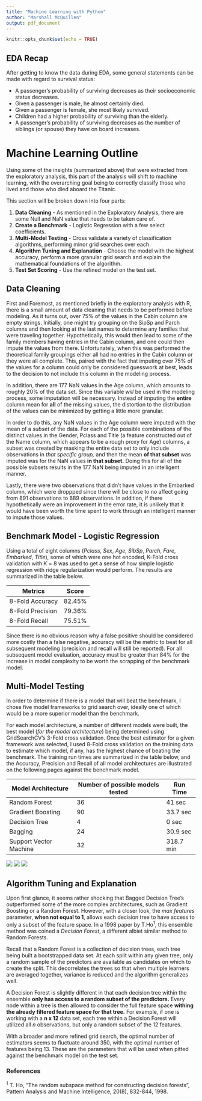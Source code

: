 ```yaml
---
title: "Machine Learning with Python"
author: "Marshall McQuillen"
output: pdf_document
---
```


```r
knitr::opts_chunk$set(echo = TRUE)
```

## EDA Recap

After getting to know the data during EDA, some general statements can be made with regard to survival status:

* A passenger's probability of surviving decreases as their socioeconomic status decreases.
* Given a passenger is male, he almost certainly died.
* Given a passenger is female, she most likely survived.
* Children had a higher probability of surviving than the elderly.
* A passenger's probability of surviving decreases as the number of siblings (or spouse) they have on board increases.

# Machine Learning Outline

Using some of the insights (summarized above) that were extracted from the exploratory analysis, this part of the analysis will shift to machine learning, with the overarching goal being to correctly classify those who lived and those who died aboard the Titanic.

This section will be broken down into four parts:

1. **Data Cleaning** - As mentioned in the Exploratory Analysis, there are some Null and NaN value that needs to be taken care of.
2. **Create a Benchmark** - Logistic Regression with a few select coefficients.
3. **Multi-Model Testing** - Cross validate a variety of classification algorithms, performing minor grid searches over each.
4. **Algorithm Tuning and Explanation** - Choose the model with the highest accuracy, perform a more granular grid search and explain the mathematical foundations of the algorithm.
5. **Test Set Scoring** - Use the refined model on the test set.

## Data Cleaning

First and Foremost, as mentioned briefly in the exploratory analysis with R, there is a small amount of data cleaning that needs to be performed before modeling. As it turns out, over 75% of the values in the Cabin column are empty strings. Initially, one might try grouping on the SipSp and Parch columns and then looking at the last names to determine any families that were traveling together. Hypothetically, this would then lead to some of the family members having entries in the Cabin column, and one could then impute the values from there. Unfortunately, when this was performed the theoretical family groupings either all had no entries in the Cabin column or they were all complete. This, paired with the fact that imputing over 75% of the values for a column could only be considered guesswork at best, leads to the decision to not include this column in the modeling process.

In addition, there are 177 NaN values in the Age column, which amounts to roughly 20% of the data set. Since this variable *will* be used in the modeling process, some imputation will be necessary. Instead of imputing the **entire** column mean for **all** of the missing values, the distortion to the distribution of the values can be minimized by getting a little more granular.

In order to do this, any NaN values in the Age column were imputed with the mean of a *subset* of the data. For each of the possible combinations of the distinct values in the Gender, Pclass and Title (a feature constructed out of the Name column, which appears to be a rough proxy for Age) columns, a subset was created by  masking the entire data set to only include observations in *that specific group,* and then the mean **of that subset** was imputed was for the NaN values **in that subset.** Doing this for all of the possible subsets results in the 177 NaN being imputed in an intelligent manner.

Lastly, there were two observations that didn't have values in the Embarked column, which were droppped since there will be close to no affect going from 891 observations to 889 observations. In addition, if there hypothetically were an improvement in the error rate, it is unlikely that it would have been worth the time spent to work through an intelligent manner to impute those values.


## Benchmark Model - Logistic Regression

Using a total of eight columns ($Pclass$, $Sex$, $Age$, $SibSp$, $Parch$, $Fare$, $Embarked$, $Title$), some of which were one hot encoded, K-Fold cross validation with $K~=~8$ was used to get a sense of how simple logistic regression with ridge regularization would perform. The results are summarized in the table below.


| Metrics | Score |
| - | - |
| 8-Fold Accuracy | 82.45% |
| 8-Fold Precision | 79.36% |
| 8-Fold Recall | 75.51% |

Since there is no obvious reason why a false positive should be considered more costly than a false negative, accuracy will be the metric to beat for all subsequent modeling (precision and recall will still be reported). For all subsequent model evaluation, accuracy must be greater than 84% for the increase in model complexity to be worth the scrapping of the benchmark model.

## Multi-Model Testing

In order to determine if there is a model that will beat the benchmark, I chose five model frameworks to grid search over, ideally one of which would be a more superior model than the benchmark.

For each model architecture, a number of different models were built, the best model (*for the model architecture*) being determined using GridSearchCV's 3-Fold cross validation. Once the best estimator for a given framework was selected, I used 8-Fold cross validation on the training data to estimate which model, if any, has the highest chance of beating the benchmark. The training run times are summarized in the table below, and the Accuracy, Precision and Recall of all model architectures are illustrated on the following pages against the benchmark model.

\hfill

| Model Architecture | Number of possible models tested | Run Time |
| - | - | - |
| Random Forest | 36 | 41 sec |
| Gradient Boosting | 90 | 33.7 sec |
| Decision Tree | 4 | 0 sec |
| Bagging | 24 | 30.9 sec |
| Support Vector Machine | 32 | 318.7 min |

![](images/accuracy_plot.png)
![](images/precision_plot.png)
![](images/recall_plot.png)

## Algorithm Tuning and Explanation

Upon first glance, it seems rather shocking that Bagged Decision Tree's outperformed some of the more complex architectures, such as Gradient Boosting or a Random Forest. However, with a closer look, the $max~features$ parameter, **when not equal to 1**, allows each decision tree to have access to only a subset of the feature space. In a 1998 paper by T.Ho^1^, this ensemble method was coined a *Decision Forest*, a different albiet similar method to Random Forests.

Recall that a Random Forest is a collection of decision trees, each tree being built a bootstrapped data set. At each split within any given tree, only a random sample of the predictors are available as candidates on which to create the split. This decorrelates the trees so that when multiple learners are averaged together, variance is reduced and the algorithm generalizes well.

A Decision Forest is slightly different in that each decision tree within the ensemble **only has access to a random subset of the predictors.** Every node within a tree is then allowed to consider the full feature space **withing the already filtered feature space for that tree.** For example, if one is working with a **n x 12** data set, each tree within a Decision Forest will utilized all *n* observations, but only a random subset of the 12 features.

With a broader and more refined grid search, the optimal number of estimators seems to fluctuate around 350, with the optimal number of features being 13. These are the parameters that will be used when pitted against the benchmark model on the test set.

### References
^1^ T. Ho, “The random subspace method for constructing decision forests”, Pattern Analysis and Machine Intelligence, 20(8), 832-844, 1998.